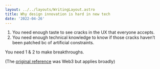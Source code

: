 ```yaml
---
layout: ../../layouts/WritingLayout.astro
title: Why design innovation is hard in new tech
date: '2022-04-26'
---
```


1. You need enough taste to see cracks in the UX that everyone accepts. 
2. You need enough technical knowledge to know if those cracks haven’t been patched bc of artificial constraints.

You need 1 & 2 to make breakthroughs.

(The [original reference](https://x.com/maxoulos/status/1519150656552067077) was Web3 but applies broadly)